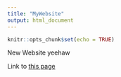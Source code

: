 ```yaml
---
title: "MyWebsite"
output: html_document
---
```


```r
knitr::opts_chunk$set(echo = TRUE)
```

New Website yeehaw

Link to [this page](Homework_02.html)

